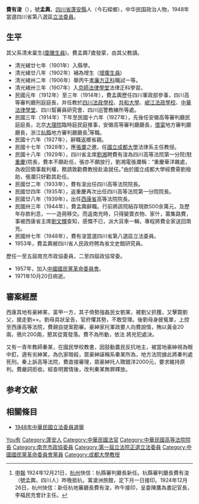 '''費有浚'''（{{bd|1880年||1971年|10月20日|catIdx=Fei費}}），號'''孟輿'''，[[四川省|四川省]][[蓬安縣|蓬安縣]]人（今石樑鄉），中华民国政治人物，1948年當選四川省第八選區[[第1屆中華民國立法委員|立法委員]]。

== 生平 ==
其父系清末稟生([[廩膳生員|廩膳生員]])。費孟輿7歲發蒙，由其父教讀。
*清光緒廿七年（1901年）入縣學。
*清光緒廿八年（1902年）補為增生（[[增廣生員|增廣生員]])
*清光緒卅二年（1906年）舉丙午[[孝廉方正科|孝廉方正科]]職試一等。
*清光緒卅三年（1907年）入[[京師法律學堂|京師法律學堂]]法律正科學習。
*民國元年（1912年）至三年（1914年），費孟輿歷任四川軍政部參事，四川高等審判廳刑庭庭長，并任教於[[四川法政學校|四川法政學校]]、[[共和大學|共和大學]]、[[岷江法政學校|岷江法政學校]]、[[中華法律學堂|中華法律學堂]]、四川幫審員研究會、四川巡警教練所等處。
*民國三年（1914年）下年至民國十六年（1927年），先後任安徽高等審判廳民庭庭長，北京[[大理院|大理院]]臨時庭民庭推事，安徽高等審判廳廳長，[[懷甯|懷甯]]地方審判廳廳長，浙江[[杭縣|杭縣]]地方審判廳廳長<ref>[[申報|申報]] 1924年12月21日，[[杭州|杭州]]快信：杭縣審判廳長新任。杭縣審判廳長費有浚（號孟輿，四川人）昨晚抵杭，寓滄洲旅館，定下月一日接印。1924年12月26日，杭州快信：新任杭地審廳長費有浚，昨午接印，呈委陳鷹為書記官長，李福民充會計主任。</ref>等職。
*民國十六年（1927年），辭職返鄉省親。
*民國十七年（1928年），應[[張瀾|張瀾]]之邀，任[[國立成都大學|國立成都大學]]法律系主任教授。
*民國十八年（1929年），四川省主席[[劉湘|劉湘]]聘費有浚為四川高等法院第一分院(駐[[重慶|重慶]])院長，費本不願赴任，張亦不願放行，劉湘電張瀾稱：“重慶華洋雜處，為收回領事裁判權，務請敦勸費教授赴渝就任。”由於國立成都大學經費需劉撥助，張瀾只好勸其赴任。
*民國廿二年（1933年），費有浚出任四川高等法院院長。
*民國廿四年（1935年），返重慶再次出任四川高等法院第一分院院長。
*民國廿八年（1939年），出任[[西康省|西康省]]高等法院院長。
*民國卅三年（1944年），費孟輿辭職。行前將該院結存現款500余萬元，及歷年存款利息，一一造冊移交。而返南充時，只得變賣衣物、家什，籌集路費，事被西康省主席[[劉文輝|劉文輝]]查知，感慨不已，派大貨車一輛，專程將費全家送回南充。
*民國卅七年（1948年），費有浚當選四川省第八選區立法委員。
*1953年，費孟輿被四川省人民政府聘為省文史館研究員。
歷任一至五屆南充市政協委員，二至四屆政協常委。
*1957年，加入[[中國國民黨革命委員會|中國國民黨革命委員會]]。
*1971年10月20日病逝。

== 審案經歷 ==
西康其地有豪紳某，富甲一方，其子倚勢強姦民女劉某，被劉父抓獲，又擊斃劉父，搶走劉××。劉母具狀呈告，官府懼其勢，不敢受理。後劉母身披冤單，上控至西康高等法院，費親自提案勘審。豪紳家托軍政要人向費說情，賄以黃金20兩，鴉片200兩，懇其從寬發落。費不為所動，依法 將兇犯處決。

又有一青年教師秦某，在國民學校教書，因鼓動農民反抗地主，被當地豪紳視為眼中釘。適有劣紳某，為仇家暗殺，眾豪紳誣稱系秦某所為，地方法院據此將秦判處死刑。秦上訴高等法院，費直接審理，眾豪紳托人贈銀洋2000元，要求維持原判。費嚴詞拒收。經查明實情後，改判秦某無罪釋放。

== 参考文献 ==
{{reflist}}

== 相關條目 ==
* [[1948年中華民國立法委員選舉|1948年中華民國立法委員選舉]]

{{第1屆中華民國立法委員四川省名單}}

{{Authority control}}
{{DEFAULTSORT:Fei费}}
[[Category:費姓|You有]]
[[Category:蓬安人|Category:蓬安人]]
[[Category:中華民國法官|Category:中華民國法官]]
[[Category:中華民國高等法院院長|Category:中華民國高等法院院長]]
[[Category:南充市政協委員|Category:南充市政協委員]]
[[Category:第一屆立法院正選立法委員|Category:第一屆立法院正選立法委員]]
[[Category:中國國民黨革命委員會黨員|Category:中國國民黨革命委員會黨員]]
[[Category:成都大學教授|Category:成都大學教授]]